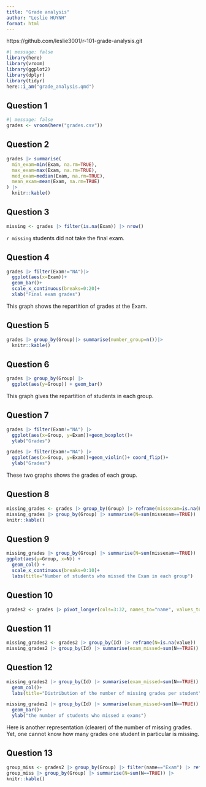 ```yaml
---
title: "Grade analysis"
author: "Leslie HUYNH"
format: html
---
```

https://github.com/leslie3001/r-101-grade-analysis.git 

```r
#| message: false
library(here)
library(vroom)
library(ggplot2)
library(dplyr)
library(tidyr)
here::i_am("grade_analysis.qmd")
```
## Question 1
```r
#| message: false
grades <- vroom(here("grades.csv"))
```
## Question 2
```r
grades |> summarise(
  min_exam=min(Exam, na.rm=TRUE),
  max_exam=max(Exam, na.rm=TRUE),
  med_exam=median(Exam, na.rm=TRUE),
  mean_exam=mean(Exam, na.rm=TRUE)
) |>
  knitr::kable()
```

## Question 3
```r
missing <- grades |> filter(is.na(Exam)) |> nrow()
```
`r missing` students did not take the final exam. 

## Question 4
```r
grades |> filter(Exam!="NA")|>
  ggplot(aes(x=Exam))+ 
  geom_bar()+
  scale_x_continuous(breaks=0:20)+
  xlab("Final exam grades")
```
This graph shows the repartition of grades at the Exam. 

## Question 5
```r
grades |> group_by(Group)|> summarise(number_group=n())|>
  knitr::kable()
```

## Question 6
```r
grades |> group_by(Group) |> 
  ggplot(aes(y=Group)) + geom_bar()
```
This graph gives the repartition of students in each group.

## Question 7
```r
grades |> filter(Exam!="NA") |>
  ggplot(aes(x=Group, y=Exam))+geom_boxplot()+
  ylab("Grades")
```

```r
grades |> filter(Exam!="NA") |>
  ggplot(aes(x=Group, y=Exam))+geom_violin()+ coord_flip()+
  ylab("Grades")
```
These two graphs shows the grades of each group. 

## Question 8
```r
missing_grades <- grades |> group_by(Group) |> reframe(missexam=is.na(Exam))
missing_grades |> group_by(Group) |> summarise(N=sum(missexam==TRUE)) |>
knitr::kable()
```

## Question 9
```r
missing_grades |> group_by(Group) |> summarise(N=sum(missexam==TRUE)) |>
ggplot(aes(y=Group, x=N)) + 
  geom_col() + 
  scale_x_continuous(breaks=0:10)+
  labs(title="Number of students who missed the Exam in each group")

```

## Question 10
```r
grades2 <- grades |> pivot_longer(cols=3:32, names_to="name", values_to="value")
```

## Question 11
```r
missing_grades2 <- grades2 |> group_by(Id) |> reframe(N=is.na(value))
missing_grades2 |> group_by(Id) |> summarise(exam_missed=sum(N==TRUE))

```
## Question 12
```r
missing_grades2 |> group_by(Id) |> summarise(exam_missed=sum(N==TRUE)) |> ggplot(aes(x=Id, y=exam_missed))+
  geom_col()+
  labs(title="Distribution of the number of missing grades per student")
```
```r
missing_grades2 |> group_by(Id) |> summarise(exam_missed=sum(N==TRUE)) |> ggplot(aes(x=exam_missed))+
  geom_bar()+
  ylab("the number of students who missed x exams")
```
Here is another representation (clearer) of the number of missing grades. Yet, one cannot know how many grades one student in particular is missing. 

## Question 13
```r
group_miss <- grades2 |> group_by(Group) |> filter(name=="Exam") |> reframe(N=is.na(value))
group_miss |> group_by(Group) |> summarise(N=sum(N==TRUE)) |>
knitr::kable()
```

